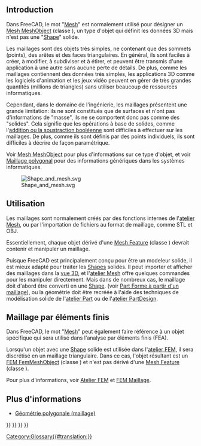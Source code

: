 <languages/>
{{TOCright}}

== Introduction ==

Dans FreeCAD, le mot "[[Mesh/fr|Mesh]]" est normalement utilisé pour désigner un [[Mesh_MeshObject/fr|Mesh MeshObject]] (classe {{incode|Mesh::MeshObject}}), un type d'objet qui définit les données 3D mais n'est pas une "[[Shape/fr|Shape]]" solide.

Les maillages sont des objets très simples, ne contenant que des sommets (points), des arêtes et des faces triangulaires. En général, ils sont faciles à créer, à modifier, à subdiviser et à étirer, et peuvent être transmis d'une application à une autre sans aucune perte de détails. De plus, comme les maillages contiennent des données très simples, les applications 3D comme les logiciels d'animation et les jeux vidéo peuvent en gérer de très grandes quantités (millions de triangles) sans utiliser beaucoup de ressources informatiques.

Cependant, dans le domaine de l'ingénierie, les maillages présentent une grande limitation: ils ne sont constitués que de surfaces et n'ont pas d'informations de "masse", ils ne se comportent donc pas comme des "solides". Cela signifie que les opérations à base de solides, comme l'[[Part_Boolean/fr|addition ou la soustraction booléenne]] sont difficiles à effectuer sur les maillages. De plus, comme ils sont définis par des points individuels, ils sont difficiles à décrire de façon paramétrique.

Voir [[Mesh_MeshObject/fr|Mesh MeshObject]] pour plus d'informations sur ce type d'objet, et voir [https://fr.wikipedia.org/wiki/Maillage_polygonal Maillage polygonal] pour des informations génériques dans les systèmes informatiques.

[[File:Shape_and_mesh.svg]]

{{Caption|À gauche : [[Shape/fr|shape]] paramétrique définie par des propriétés.<br>À droite : [[Mesh/fr|mesh]] défini par des sommets et des surfaces triangulaires.}}

<span id="Usage"></span>
==Utilisation==

Les maillages sont normalement créés par des fonctions internes de l'[[Mesh_Workbench/fr|atelier Mesh]], ou par l'importation de fichiers au format de maillage, comme STL et OBJ.

Essentiellement, chaque objet dérivé d'une [[Mesh_Feature/fr|Mesh Feature]] (classe {{incode|Mesh::Feature}}) devrait contenir et manipuler un maillage.

Puisque FreeCAD est principalement conçu pour être un modeleur solide, il est mieux adapté pour traiter les [[Shape/fr|Shapes]] solides. Il peut importer et afficher des maillages dans la [[3D_view/fr|vue 3D]], et l'[[Mesh_Workbench/fr|atelier Mesh]] offre quelques commandes pour les manipuler directement. Mais dans de nombreux cas, le maillage doit d'abord être converti en une [[Shape/fr|Shape]]. (voir [[Part_ShapeFromMesh/fr|Part Forme à partir d'un maillage]]), ou la géométrie doit être recréée à l'aide des techniques de modélisation solide de l'[[Part_Workbench/fr|atelier Part]] ou de l'[[PartDesign_Workbench/fr|atelier PartDesign]].

<span id="Finite_element_meshes"></span>
== Maillage par éléments finis ==

Dans FreeCAD, le mot "[[Mesh/fr|Mesh]]" peut également faire référence à un objet spécifique qui sera utilisé dans l'analyse par éléments finis (FEA).

Lorsqu'un objet avec une [[Shape/fr|Shape]] solide est utilisée dans l'[[FEM_Workbench/fr|atelier FEM]], il sera discrétisé en un maillage triangulaire. Dans ce cas, l'objet résultant est un [[FEM_Mesh/fr|FEM FemMeshObject]] (classe {{incode|Fem::FemMeshObject}}) et n'est pas dérivé d'une [[Mesh_Feature/fr|Mesh Feature]] (classe {{incode|Mesh::Feature}}).

Pour plus d'informations, voir [[FEM_Workbench/fr|Atelier FEM]] et [[FEM_Mesh/fr|FEM Maillage]].

<span id="More_information"></span>
== Plus d'informations ==

<div class="mw-translate-fuzzy">
* [https://forum.freecadweb.org/viewtopic.php?f=8&t=47493 Géométrie polygonale (maillage)]
</div>


{{Mesh Tools navi{{#translation:}}}}
{{FEM Tools navi{{#translation:}}}}
{{Document objects navi{{#translation:}}}}
{{Userdocnavi{{#translation:}}}}
[[Category:Glossary{{#translation:}}]]